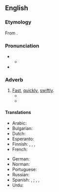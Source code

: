 ==English==

===Etymology===
From {{suffix|en|brisk|ly}}.

===Pronunciation===
* {{IPA|en|/ˈbɹɪskli/}}
** {{audio|en|LL-Q1860 (eng)-Vealhurl-briskly.wav|Audio (Southern England)}}
* {{rhymes|en|ɪskli|s=2}}

===Adverb===
{{en-adv}}

# [[fast|Fast]], [[quickly]], [[swiftly]].
#* {{quote-book|en|year=1965|author=James Holledge
|title=What Makes a Call Girl?|publisher=Horwitz Publications|location=London|
|page=82
|passage=`Now,' she said '''briksly''', `you've heard all about the business. What type of personal service have you got in mind?'}}
#* {{quote-journal
|en
|date=October 23, 2011
|author=Phil McNulty
|title=Man Utd 1 - 6 Man City
|work=BBC Sport
|url=http://news.bbc.co.uk/sport2/hi/football/15325536.stm
|page=
|passage=As Ferguson strode '''briskly''' towards the Stretford End at the final whistle, he will have been reflecting on the extent of the challenge now facing him from the club he once branded "noisy neighbours".}}

====Translations====
{{trans-top|fast, quickly, swiftly}}
* Arabic: {{t|ar|بخفَة}}
* Bulgarian: {{t+|bg|бързо}}
* Dutch: {{t+|nl|gezwind}}
* Esperanto: {{t+|eo|rapide}}
* Finnish: {{t+|fi|terhakkaasti}}, {{t+|fi|terhakasti}}, {{t+|fi|rivakasti}}, {{t+|fi|navakasti}} {{qualifier|of wind}}
* French: {{t+|fr|vivement}}
{{trans-mid}}
* German: {{t+|de|forsch}}
* Norman: {{t|nrf|allègrément}}
* Portuguese: {{t|pt|vivamente}}
* Russian: {{t+|ru|бы́стро}}
* Spanish: {{t|es|[[con]] [[brío]]}}, {{t+|es|brioso}}; {{t+|es|rápido}}, {{t+|es|enérgico}}, {{t+|es|briosamente}}
* Urdu: {{t+|ur|تیز}}
{{trans-bottom}}